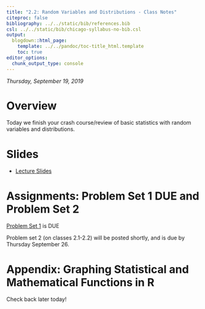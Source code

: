 ```yaml
---
title: "2.2: Random Variables and Distributions - Class Notes"
citeproc: false
bibliography: ../../static/bib/references.bib
csl: ../../static/bib/chicago-syllabus-no-bib.csl
output:
  blogdown::html_page:
    template: ../../pandoc/toc-title_html.template
    toc: true
editor_options: 
  chunk_output_type: console
---
```


*Thursday, September 19, 2019*

# Overview

Today we finish your crash course/review of basic statistics with random variables and distributions.

# Slides

- [<i class="fas fa-external-link-square-alt"></i> Lecture Slides](/slides/08-slides.html)

# Assignments: Problem Set 1 DUE and Problem Set 2

[Problem Set 1](/assignment/01-problem-set.html) is DUE

Problem set 2 (on classes 2.1-2.2) will be posted shortly, and is due by Thursday September 26.

# Appendix: Graphing Statistical and Mathematical Functions in R

Check back later today! 
